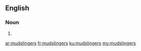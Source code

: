 ==English==

===Noun===
{{head|en}}

# {{plural of|mudslinger}}

[[ar:mudslingers]]
[[fr:mudslingers]]
[[ku:mudslingers]]
[[my:mudslingers]]